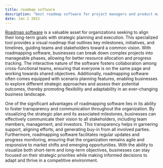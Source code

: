 ```yaml
---
title: roadmap software
description: "best roadmap software for project managers and product managers"
date: Jan 2 2021
---
```



[Roadmap software](https://www.kelloo.com/roadmap-software/ "Roadmap software") is a valuable asset for organizations seeking to align their long-term goals with strategic planning and execution. This specialized tool provides a visual roadmap that outlines key milestones, initiatives, and timelines, guiding teams and stakeholders toward a common vision. With roadmapping software, businesses can break down complex projects into manageable phases, allowing for better resource allocation and progress tracking. The interactive nature of the software fosters collaboration among cross-functional teams, ensuring that everyone is on the same page and working towards shared objectives. Additionally, roadmapping software often comes equipped with scenario planning features, enabling businesses to explore different strategic approaches and assess their potential outcomes, thereby promoting flexibility and adaptability in an ever-changing business landscape.

One of the significant advantages of roadmapping software lies in its ability to foster transparency and communication throughout the organization. By visualizing the strategic plan and its associated milestones, businesses can effectively communicate their vision to all stakeholders, including team members, management, and investors. This transparency helps in garnering support, aligning efforts, and generating buy-in from all involved parties. Furthermore, roadmapping software facilitates regular updates and progress monitoring, ensuring that the organization remains agile and responsive to market shifts and emerging opportunities. With the ability to visualize both short-term and long-term objectives, businesses can stay focused on their strategic priorities while making informed decisions to adapt and thrive in a competitive environment.
